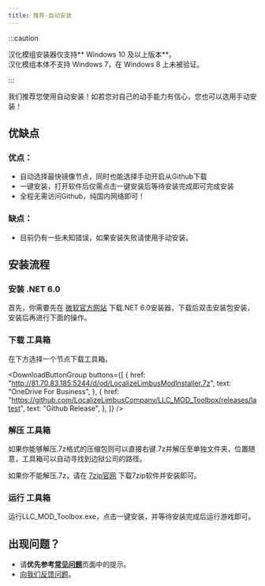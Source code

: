 ```yaml
---
title: 推荐-自动安装
---
```

:::caution

汉化模组安装器仅支持** Windows 10 及以上版本**。  
汉化模组本体不支持 Windows 7，在 Windows 8 上未被验证。

:::


我们推荐您使用自动安装！如若您对自己的动手能力有信心，您也可以选用手动安装！

## 优缺点

### 优点：

- 自动选择最快镜像节点，同时也能选择手动开启从Github下载
- 一键安装，打开软件后仅需点击一键安装后等待安装完成即可完成安装
- 全程无需访问Github，纯国内网络即可！

### 缺点：

- 目前仍有一些未知错误，如果安装失败请使用手动安装。

## 安装流程

### 安装 .NET 6.0

首先，你需要先在 [微软官方网站](https://dotnet.microsoft.com/zh-cn/download/dotnet/thank-you/sdk-6.0.408-windows-x64-installer) 下载.NET 6.0安装器，下载后双击安装包安装，安装后再进行下面的操作。

### 下载 工具箱

在下方选择一个节点下载工具箱。

<DownloadButtonGroup
  buttons={[
    {
      href: "http://81.70.83.185:5244/d/od/LocalizeLimbusModInstaller.7z",
      text: "OneDrive For Business",
    },
    {
      href: "https://github.com/LocalizeLimbusCompany/LLC_MOD_Toolbox/releases/latest",
      text: "Github Release",
    },
  ]}
/>

### 解压 工具箱

如果你能够解压.7z格式的压缩包则可以直接右键.7z并解压至单独文件夹，位置随意，工具箱可以自动寻找到边狱公司的路径。

如果你不能解压.7z，请在 [7zip官网](https://7-zip.org/a/7z2301-x64.exe) 下载7zip软件并安装即可。

### 运行 工具箱

运行LLC_MOD_Toolbox.exe，点击一键安装，并等待安装完成后运行游戏即可。

## 出现问题？

- 请**优先参考**[**常见问题**](https://www.zeroasso.top/docs/question)页面中的提示。
- [向我们反馈问题](/docs/callus)。
